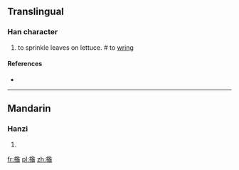 ==Translingual==

===Han character===
{{Han char|rn=64|rad=手|as=09|sn=12|four=5806<sub>4</sub>|canj=手竹人日 (QHOA), 手竹卜日 (QHYA)}}

# to sprinkle leaves on lettuce. # to [[wring]]

====References====
* {{Han ref|kx=0443.010|dkj=12360|dj=0794.030|hdz=31922.070|uh=63DD|ud=25565|bh=D965|bd=55653}}

----

==Mandarin==

===Hanzi===
{{cmn-hanzi|pin=[[zuàn]] ([[zuan4]])|wg=tsuan<sup>4</sup>}}

# {{defn|lang=cmn|sort=手09}}

[[fr:揝]]
[[pl:揝]]
[[zh:揝]]